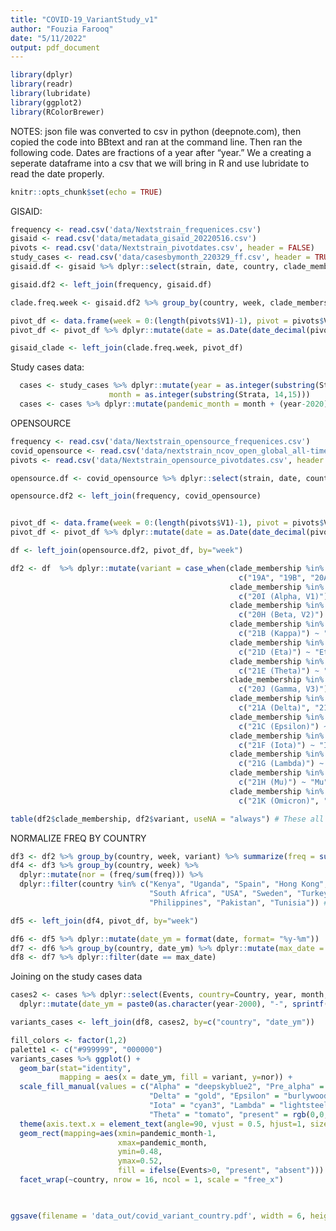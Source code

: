 ```yaml
---
title: "COVID-19_VariantStudy_v1"
author: "Fouzia Farooq"
date: "5/11/2022"
output: pdf_document
---
```


```r
library(dplyr)
library(readr)
library(lubridate)
library(ggplot2)
library(RColorBrewer)
```

NOTES: json file was converted to csv in python (deepnote.com), then copied the code into BBtext and ran at the command line. 
Then ran the following code. 
Dates are fractions of a year after "year." We a creating a seperate dataframe into a csv that we will bring in R and use lubridate to read the date properly. 
```r
knitr::opts_chunk$set(echo = TRUE)
```

<!-- ```{r} -->
<!-- usa <- read_delim('data/nextstrain_ncov_open_global_all-time_metadata.tsv', col_types = cols(date = col_date("%m/%d/%y"), -->
<!--                                                                                              division = "f")) -->
<!-- covid.data <- read_delim('data/nextstrain_ncov_gisaid_global_all-time_metadata.tsv', col_types = cols(date = col_date("%Y-%m-%d"))) -->
<!-- ``` -->


<!-- ```{r} -->
<!-- table(covid.data$country) -->
<!-- usa <- covid.data %>% dplyr::filter(country=="USA") %>% dplyr::filter(date>=as.Date("2021-04-29") & date<=as.Date("2021-05-05")) -->
<!-- table(usa$date) -->
<!-- prop.table(table(usa$Nextstrain_clade)) -->
<!-- table(usa$clade_membership, usa$variant, useNA = "always") -->
<!-- usa <- usa %>% dplyr::mutate(variant = case_when(clade_membership %in% c("19A", "19B", "20A", "20B", "20C", "20G") ~ "Pre_alpha", -->
<!--                                                  clade_membership %in% c("20I (Alpha, V1)") ~ "Alpha", -->
<!--                                                  clade_membership %in% c("20J (Gamma, V3)") ~ "Gamma", -->
<!--                                                  clade_membership %in% c("21A (Delta)", "21I (Delta)", "21J (Delta)") ~ "Delta", -->
<!--                                                  clade_membership %in% c("21C (Epsilon)") ~ "Epsilon", -->
<!--                                                  clade_membership %in% c("21F (Iota)") ~ "Iota", -->
<!--                                                  clade_membership %in% c("21G (Lambda)") ~ "Lambda", -->
<!--                                                  clade_membership %in% c("21H (Mu)") ~ "Mu", -->
<!--                                                  clade_membership %in% c("21K (Omicron)", "21L (Omicron)", "22C (Omicron)") ~ "Omicron")) -->

<!-- ``` -->

GISAID: 
```r
frequency <- read.csv('data/Nextstrain_frequenices.csv')
gisaid <- read.csv('data/metadata_gisaid_20220516.csv')
pivots <- read.csv('data/Nextstrain_pivotdates.csv', header = FALSE)
study_cases <- read.csv('data/casesbymonth_220329_ff.csv', header = TRUE, na.strings = "")
gisaid.df <- gisaid %>% dplyr::select(strain, date, country, clade_membership)

gisaid.df2 <- left_join(frequency, gisaid.df)

clade.freq.week <- gisaid.df2 %>% group_by(country, week, clade_membership) %>% summarize(freq = sum(frequency))

pivot_df <- data.frame(week = 0:(length(pivots$V1)-1), pivot = pivots$V1)
pivot_df <- pivot_df %>% dplyr::mutate(date = as.Date(date_decimal(pivot)))

gisaid_clade <- left_join(clade.freq.week, pivot_df)
```

Study cases data: 
```r
  cases <- study_cases %>% dplyr::mutate(year = as.integer(substring(Strata, 10, 13)),
                      month = as.integer(substring(Strata, 14,15)))
  cases <- cases %>% dplyr::mutate(pandemic_month = month + (year-2020)*12)
```

OPENSOURCE
```r
frequency <- read.csv('data/Nextstrain_opensource_frequenices.csv')
covid_opensource <- read.csv('data/nextstrain_ncov_open_global_all-time_metadata_20220517.csv')
pivots <- read.csv('data/Nextstrain_opensource_pivotdates.csv', header = FALSE)
```

```r
opensource.df <- covid_opensource %>% dplyr::select(strain, date, country, clade_membership)

opensource.df2 <- left_join(frequency, covid_opensource)


pivot_df <- data.frame(week = 0:(length(pivots$V1)-1), pivot = pivots$V1)
pivot_df <- pivot_df %>% dplyr::mutate(date = as.Date(date_decimal(pivot)))

df <- left_join(opensource.df2, pivot_df, by="week")
```


```r
df2 <- df  %>% dplyr::mutate(variant = case_when(clade_membership %in% 
                                                   c("19A", "19B", "20A", "20B", "20C", "20D", "20F", "20G", "20E (EU1)") ~ "Pre_alpha",
                                                 clade_membership %in% 
                                                   c("20I (Alpha, V1)") ~ "Alpha",
                                                 clade_membership %in%
                                                   c("20H (Beta, V2)") ~ "Beta", 
                                                 clade_membership %in%
                                                   c("21B (Kappa)") ~ "Kappa", 
                                                 clade_membership %in%
                                                   c("21D (Eta)") ~ "Eta",
                                                 clade_membership %in% 
                                                   c("21E (Theta)") ~ "Theta",
                                                 clade_membership %in% 
                                                   c("20J (Gamma, V3)") ~ "Gamma",
                                                 clade_membership %in% 
                                                   c("21A (Delta)", "21I (Delta)", "21J (Delta)") ~ "Delta",
                                                 clade_membership %in% 
                                                   c("21C (Epsilon)") ~ "Epsilon",
                                                 clade_membership %in% 
                                                   c("21F (Iota)") ~ "Iota",
                                                 clade_membership %in% 
                                                   c("21G (Lambda)") ~ "Lambda",
                                                 clade_membership %in% 
                                                   c("21H (Mu)") ~ "Mu",
                                                 clade_membership %in% 
                                                   c("21K (Omicron)", "21L (Omicron)", "21M (Omicron)", "22C (Omicron)") ~ "Omicron"))

table(df2$clade_membership, df2$variant, useNA = "always") # These all have a general variant name now. 

```

NORMALIZE FREQ BY COUNTRY
```r
df3 <- df2 %>% group_by(country, week, variant) %>% summarize(freq = sum(frequency))
df4 <- df3 %>% group_by(country, week) %>% 
  dplyr::mutate(nor = (freq/sum(freq))) %>%
  dplyr::filter(country %in% c("Kenya", "Uganda", "Spain", "Hong Kong", "Italy", "Ghana", "Nigeria",
                               "South Africa", "USA", "Sweden", "Turkey", "Argentina", "Brazil",
                               "Philippines", "Pakistan", "Tunisia")) # List does not include DRC or Burkina Faso b/c opensource data is not available thorugh Nextstrain.

```


<!-- ```{r} -->
<!-- # this is global data - it matches the nextstrain viz.  -->
<!-- clade.freq.week <- opensource.df2 %>% group_by(week, clade_membership) %>% summarize(freq = sum(frequency)) -->
<!-- opensource.df3 <- left_join(clade.freq.week, pivot_df, by="week") -->
<!-- ``` -->




```r
df5 <- left_join(df4, pivot_df, by="week")

df6 <- df5 %>% dplyr::mutate(date_ym = format(date, format= "%y-%m"))
df7 <- df6 %>% group_by(country, date_ym) %>% dplyr::mutate(max_date = max(date))
df8 <- df7 %>% dplyr::filter(date == max_date)
```

Joining on the study cases data
```r
cases2 <- cases %>% dplyr::select(Events, country=Country, year, month, pandemic_month) %>% 
  dplyr::mutate(date_ym = paste0(as.character(year-2000), "-", sprintf("%02d", month)))

variants_cases <- left_join(df8, cases2, by=c("country", "date_ym"))
```

```r
fill_colors <- factor(1,2)
palette1 <- c("#999999", "000000")
variants_cases %>% ggplot() +
  geom_bar(stat="identity",
           mapping = aes(x = date_ym, fill = variant, y=nor)) +
  scale_fill_manual(values = c("Alpha" = "deepskyblue2", "Pre_alpha" = "gray70", "Beta" = "darkseagreen1",
                               "Delta" = "gold", "Epsilon" = "burlywood", "Eta" = "cadetblue2", "Gamma" = "darkgoldenrod1",
                               "Iota" = "cyan3", "Lambda" = "lightsteelblue1", "Mu" = "peachpuff1", "Omicron" = "plum2",
                               "Theta" = "tomato", "present" = rgb(0,0,0, alpha=0.5), "absent" = rgb(0,0,0,alpha = 0))) + 
  theme(axis.text.x = element_text(angle=90, vjust = 0.5, hjust=1, size = 8)) + 
  geom_rect(mapping=aes(xmin=pandemic_month-1,
                        xmax=pandemic_month,
                        ymin=0.48,
                        ymax=0.52,
                        fill = ifelse(Events>0, "present", "absent"))) +
  facet_wrap(~country, nrow = 16, ncol = 1, scale = "free_x")


   
ggsave(filename = 'data_out/covid_variant_country.pdf', width = 6, height = 25, units = "in")
  
```



